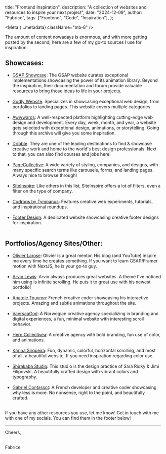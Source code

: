 
  title: "Frontend Inspiration",
  description:
    "A collection of websites and resources to inspire your next project",
  date: "2024-12-09",
  author: "Fabrice",
  tags: ["Frontend", "Code", "Inspiration"],
};

<Meta {...metadata} className="mb-8" />

The amount of content nowadays is enormous, and with more getting posted by the second, here are a few of my go-to sources I use for inspiration.

## Showcases:

- [GSAP Showcase](https://gsap.com/showcase/): The GSAP website curates exceptional implementations showcasing the power of its animation library. Beyond the inspiration, their documentation and forum provide valuable resources to bring those ideas to life in your projects.<br /><br />
- [Godly Website](https://godly.website/): Specializes in showcasing exceptional web design, from portfolios to landing pages. This website covers multiple categories.<br /><br />
- [Awwwards](https://www.awwwards.com/): A well-respected platform highlighting cutting-edge web design and development. Every day, week, month, and year, a website gets selected with exceptional design, animations, or storytelling. Going through this archive will give you some inspiration.<br /><br />
- [Dribble](https://dribbble.com/shots/popular): They are one of the leading destinations to find & showcase creative work and home to the world's best design professionals. Next to that, you can also find courses and jobs here!<br /><br />
- [PageCollective](https://pagecollective.com/): A wide variety of styling, companies, and designs, with many specific search terms like carousels, forms, and landing pages. Always nice to browse through!<br /><br />
- [SiteInspire](https://www.siteinspire.com/): Like others in this list, SiteInspire offers a lot of filters, even a filter on the type of company.<br /><br />
- [Codrops by Tympanus](https://tympanus.net/codrops/): Features creative web experiments, tutorials, and inspirational roundups.<br /><br />
- [Footer Design](https://www.footer.design/): A dedicated website showcasing creative footer designs for inspiration.<br /><br />

## Portfolios/Agency Sites/Other:

- [Olivier Larose](https://blog.olivierlarose.com/): Olivier is a great mentor. His blog (and YouTube) inspire me every time he creates something. If you want to learn GSAP/Framer motion with NextJS, he is your go-to guy.<br /><br />
- [Arvin Lewis](https://arvinleeuwis.com/): Arvin always produces great websites. A theme I've noticed him using is infinite scrolling. He puts it to great use with his newest portfolio!<br /><br />
- [Anatole Touvron](https://anatoletouvron.fr/): French creative coder showcasing his interactive projects. Amazing and subtle animations throughout the site.<br /><br />
- [VaersaaGod](https://www.vaersaagod.no/en/): A Norwegian creative agency specializing in branding and digital experiences,
  a fun, minimal website with interesting scroll behavior.<br /><br />
- [Hero Collectivea](https://www.herocollective.co/): A creative agency with bold branding, fun use of color, and animations.<br /><br />
- [Karina Sirqueira](https://karinasirqueira.com/): Fun, dynamic, colorful, horizontal scrolling, and most of all, a beautiful website.
  If you need inspiration regarding color use.<br /><br />
- [Shirakaba Studio](https://www.shirakaba.studio/): This studio is the design practice of Sara Ridky & Jimi Filipovski. A beautifully
  crafted design with vibrant colors and typography.<br /><br />
- [Gabriel Contassot](https://gabrielcontassot.com/): A French developer and creative coder showcasing why less is more. No nonsense,
  right to the point, and beautifully crafted.<br /><br />

If you have any other resources you use, let me know! Get in touch with me with one of my socials. You can find them in the footer below!

---

Cheers,

<br />
Fabrice
